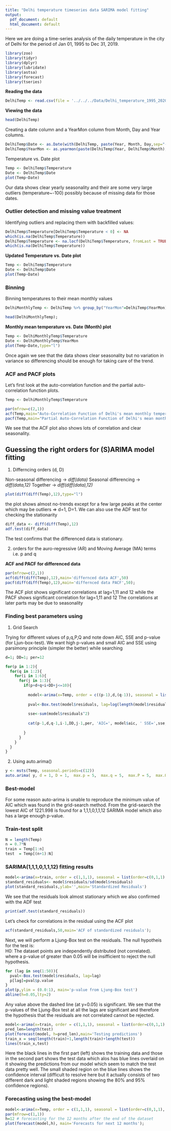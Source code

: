 ```yaml
---
title: "Delhi temperature timeseries data SARIMA model fitting"
output:
  pdf_document: default
  html_document: default
---
```


Here we are doing a time-series analysis of the daily temperature in the city of Delhi for the period of Jan 01, 1995 to Dec 31, 2019.

```r
library(zoo)
library(tidyr)
library(dplyr)
library(lubridate)
library(astsa)
library(forecast)
library(tseries)
```

**Reading the data**

```r
DelhiTemp <- read.csv(file = '../../../Data/Delhi_temperature_1995_2020.csv')
```

**Viewing the data**

```r
head(DelhiTemp)
```

Creating a date column and a YearMon column from Month, Day and Year columns.

```r
DelhiTemp$Date <- as.Date(with(DelhiTemp, paste(Year, Month, Day,sep="-")), "%Y-%m-%d")
DelhiTemp$YearMon <- as.yearmon(paste(DelhiTemp$Year, DelhiTemp$Month), "%Y %m")

```

Temperature vs. Date plot

```r
Temp <- DelhiTemp$Temperature
Date <- DelhiTemp$Date
plot(Temp~Date)
```
Our data shows clear yearly seasonality and their are some very large outliers (temperature~-100) possibly because of missing data for those dates.

### Outlier detection and missing value treatment

Identifying outliers and replacing them with backfilled values:

```r
DelhiTemp$Temperature[DelhiTemp$Temperature < 0] <- NA
which(is.na(DelhiTemp$Temperature))
DelhiTemp$Temperature <- na.locf(DelhiTemp$Temperature, fromLast = TRUE)
which(is.na(DelhiTemp$Temperature))
```

**Updated Temperature vs. Date plot**

```r
Temp <- DelhiTemp$Temperature
Date <- DelhiTemp$Date
plot(Temp~Date)
```

### Binning

Binning temperatures to their mean monthly values

```r
DelhiMonthlyTemp <- DelhiTemp %>% group_by("YearMon"=DelhiTemp$YearMon) %>% summarize(Temperature = mean(Temperature))

head(DelhiMonthlyTemp);
```

**Monthly mean temperature vs. Date (Month) plot**

```r
Temp <- DelhiMonthlyTemp$Temperature
Date <- DelhiMonthlyTemp$YearMon
plot(Temp~Date,type="l")
```

Once again we see that the data shows clear seasonality but no variation in variance so differencing should be enough for taking care of the trend.

### ACF and PACF plots

Let's first look at the auto-correlation function and the partial auto-correlation function plots.

```r
Temp <- DelhiMonthlyTemp$Temperature

par(mfrow=c(2,1))
acf(Temp,main="Auto-Correlation Function of Delhi's mean monthly temperatures")
pacf(Temp,main="Partial Auto-Correlation Function of Delhi's mean monthly temperatures");
```

We see that the ACF plot also shows lots of correlation and clear seasonality.

## Guessing the right orders for (S)ARIMA model fitting

1. Differncing orders (d, D)

Non-seasonal differencing -> *diff(data)*
Seasonal differencing -> *diff(data,12)*
Together -> *diff(diff(data),12)*

```r
plot(diff(diff(Temp),12),type="l")
```

the plot shows almost no-trends except for a few large peaks at the center which may be outliers => d=1, D=1. We can also use the ADF test for checking the stationarity

```r
diff_data <- diff(diff(Temp),12)
adf.test(diff_data)
```

The test confirms that the differenced data is stationary.

2. orders for the auro-regressive (AR) and Moving Average (MA) terms i.e. p and q

**ACF and PACF for differenced data**

```r
par(mfrow=c(2,1))
acf(diff(diff(Temp),12),main='differnced data ACF',50)
pacf(diff(diff(Temp),12),main='differnced data PACF',50);
```

The ACF plot shows significant correlations at lag=1,11 and 12 while the PACF shows significant correlation for lag=1,11 and 12 The correlations at later parts may be due to seasonality

### Finding best parameters using
1. Grid Search

Trying for different values of p,q,P,Q and note down AIC, SSE and p-value (for Ljun-box-test). 
We want high p-values and small AIC and SSE using parsimony principle (simpler the better) while searching

```r
d=1; DD=1; per=12

for(p in 1:2){
  for(q in 1:2){
    for(i in 1:6){
      for(j in 1:3){
        if(p+d+q+i+DD+j<=10){
          
          model<-arima(x=Temp, order = c((p-1),d,(q-1)), seasonal = list(order=c((i-1),DD,(j-1)), period=per))
          
          pval<-Box.test(model$residuals, lag=log(length(model$residuals)))
          
          sse<-sum(model$residuals^2)
          
          cat(p-1,d,q-1,i-1,DD,j-1,per, 'AIC=', model$aic, ' SSE=',sse,' p-VALUE=', pval$p.value,'\n')
          
        }
      }
    }
  }
}
```

2. Using auto.arima()

```r
y <- msts(Temp, seasonal.periods=c(12))
auto.arima( y, d = 1, D = 1,  max.p = 5,  max.q = 5,  max.P = 5,  max.Q = 5, max.order = 10,  start.p = 1,  start.q = 1,  start.P = 0, start.Q = 0, stationary = FALSE, seasonal = TRUE, ic="aic", stepwise = TRUE, approximation = FALSE)
```



### Best-model

For some reason auto-arima is unable to reproduce the minimum value of AIC which was found in the grid-search method. From the grid-search the lowest AIC of 1221.998 is found for a 1,1,1,0,1,1,12 SARIMA model which also has a large enough p-value.

### Train-test split

```r
N = length(Temp)
n = 0.7*N
train = Temp[1:n]
test  = Temp[(n+1):N]
```

### SARIMA(1,1,1,0,1,1,12) fitting results

```r
model<-arima(x=train, order = c(1,1,1), seasonal = list(order=c(0,1,1), period=per))
standard_residuals<- model$residuals/sd(model$residuals)
plot(standard_residuals,ylab='',main='Standardized Residuals')
```
We see that the residuals look almost stationary which we also confirmed with the ADF test

```r
print(adf.test(standard_residuals))
```

Let's check for correlations in the residual using the ACF plot

```r
acf(standard_residuals,50,main='ACF of standardized residuals');
```

Next, we will perform a Ljung-Box test on the residuals. The null hypotheis for the test is:\
H0: The dataset points are independently distributed (not correlated).\
where a p-value of greater than 0.05 will be insifficient to reject the null hypothesis.

```r
for (lag in seq(1:50)){
  pval<-Box.test(model$residuals, lag=lag)
  p[lag]=pval$p.value
}
plot(p,ylim = (0.0:1), main='p-value from Ljung-Box test')
abline(h=0.05,lty=2)
```

Any value above the dashed line (at y=0.05) is significant. We see that the p-values of the Ljung-Box test at all the lags are significant and therefore the hypothesis that the residuals are not correlated cannot be rejected.

```r
model<-arima(x=train, order = c(1,1,1), seasonal = list(order=c(0,1,1), period=per))
pred_len=length(test)
plot(forecast(model, h=pred_len),main='Testing predictions')
train_x = seq(length(train)+1,length(train)+length(test))
lines(train_x,test)
```

Here the black lines in the first part (left) shows the training data and those in the second part shows the test data which alos has blue lines overlaid on it showing the predictions from our model which seem to match the test data pretty well. The small shaded region on the blue lines shows the confidence interval (difficult to resolve here but it actually consists of two different dark and light shaded regions showing the 80% and 95% confidence regions).

### Forecasting using the best-model

```r
model<-arima(x=Temp, order = c(1,1,1), seasonal = list(order=c(0,1,1), period=per))
par(mfrow=c(1,1))
h=12 # forecasting for the 12 months after the end of the dataset
plot(forecast(model,h), main='Forecasts for next 12 months'); 
```
